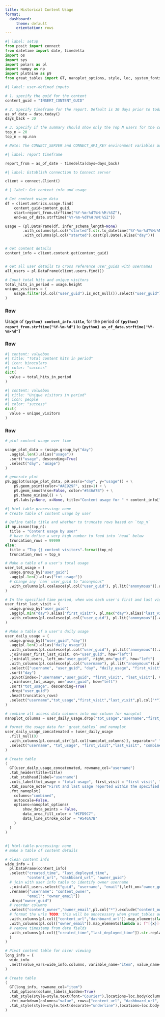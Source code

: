 ```yaml
---
title: Historical Content Usage
format:
  dashboard:
     theme: default
     orientation: rows
---
```


```python
#| label: setup
from posit import connect
from datetime import date, timedelta
import os
import sys
import polars as pl
import numpy as np
import plotnine as p9
from great_tables import GT, nanoplot_options, style, loc, system_fonts, md
```


```python
#| label: user-defined inputs

# 1. specify the guid for the content
content_guid = "INSERT_CONTENT_GUID"

# 2. Specify timeframe for the report. Default is 30 days prior to today
as_of_date = date.today()
days_back = 30

# 3. Specify if the summary should show only the Top N users for the content (e.g., `top_n = 10`), or all users (as indicated by `np.nan`). Default is `np.nan` so that all users are shown.
top_n = 20
top_n = np.nan

# Note: The CONNECT_SERVER and CONNECT_API_KEY environment variables are required for this report to pull usage data. Use environment variables for added security; do not hard-code your API key or other secrets.
```


```python
#| label: report timeframe

report_from = as_of_date - timedelta(days=days_back)
```



```python
#| label: Establish connection to Connect server

client = connect.Client()
```

```python
# | label: Get content info and usage

# Get content usage data
df = client.metrics.usage.find(
    content_guid=content_guid,
    start=report_from.strftime("%Y-%m-%dT%H:%M:%SZ"),
    end=as_of_date.strftime("%Y-%m-%dT%H:%M:%SZ"))

usage = (pl.DataFrame(df, infer_schema_length=None)
        .with_columns(pl.col("started").str.to_datetime("%Y-%m-%dT%H:%M:%SZ"))
        .with_columns(pl.col("started").cast(pl.Date).alias("day")))


# Get content details
content_info = client.content.get(content_guid)


# Get all user details to cross reference user_guids with usernames
all_users = pl.DataFrame(client.users.find())

# Count total hits and unique visitors
total_hits_in_period = usage.height
unique_visitors = (
    usage.filter(pl.col("user_guid").is_not_null()).select("user_guid").n_unique()
)
```

### Row

Usage of **`{python} content_info.title`**, for the period of **`{python} report_from.strftime("%Y-%m-%d")`** to **`{python} as_of_date.strftime("%Y-%m-%d")`**


### Row

```python
#| content: valuebox
#| title: "Total content hits in period"
#| icon: binoculars
#| color: "success"
dict(
  value = total_hits_in_period
)
```

```python
#| content: valuebox
#| title: "Unique visitors in period"
#| icon: people
#| color: "success"
dict(
  value = unique_visitors
)
```


### Row

```python
# plot content usage over time

usage_plot_data = (usage.group_by("day")
  .agg(pl.len().alias("usage"))
  .sort("usage", descending=True)
  .select("day", "usage")
)

# generate plot
p9.ggplot(usage_plot_data, p9.aes(x="day", y="usage")) + \
    p9.geom_point(color="#AE929F", size=1) + \
    p9.geom_smooth(se=False, color="#546A7B") + \
    p9.theme_minimal() + \
    p9.labs(y=None, x=None, title="Content usage for " + content_info["title"])
```


```python
#| html-table-processing: none
# Create table of content usage by user

# Define table title and whether to truncate rows based on `top_n`
if np.isnan(top_n):
  title = "Content usage by user"
  # have to define a very high number to feed into `head` below
  truncation_rows = 99999
else:
  title = "Top {} content visitors".format(top_n)
  truncation_rows = top_n

# Make a table of a user's total usage
user_tot_usage = (
  usage.group_by("user_guid")
  .agg(pl.len().alias("tot_usage"))
  # change any `nan` user_guid to "anonymous"
  .with_columns(pl.coalesce(pl.col("user_guid"), pl.lit("anonymous")).alias("user_guid"))
)

# In the specified time period, when was each user's first and last visit?
user_first_last_visit = (
  usage.group_by("user_guid")
  .agg(pl.min("day").alias("first_visit"), pl.max("day").alias("last_visit"))
  .with_columns(pl.coalesce(pl.col("user_guid"), pl.lit("anonymous")).alias("user_guid"))
)

# Make a table of a user's daily usage
user_daily_usage = (
  usage.group_by(["user_guid","day"])
  .agg(pl.len().alias("daily_usage"))
  .with_columns(pl.coalesce(pl.col("user_guid"), pl.lit("anonymous")).alias("user_guid"))
  .join(user_first_last_visit, on="user_guid", how="left")
  .join(all_users, left_on="user_guid", right_on="guid", how="left")
  .with_columns(pl.coalesce(pl.col("username"), pl.lit("anonymous")).alias("username"))
  .select(["username", "user_guid", "day", "daily_usage", "first_visit", "last_visit"])
  .sort("day")
  .pivot(index=["username","user_guid", "first_visit", "last_visit"], values="daily_usage", columns="day")
  .join(user_tot_usage, on="user_guid", how="left")
  .sort("tot_usage", descending=True)
  .drop("user_guid")
  .head(truncation_rows)
  .select("username","tot_usage","first_visit","last_visit",pl.col("*").exclude("username","tot_usage","first_visit","last_visit"))
)

# combine all access data columns into one column for nanoplot
nanoplot_columns = user_daily_usage.drop("tot_usage","username","first_visit","last_visit").columns

# format the usage data for `great_tables` and nanoplot
user_daily_usage_concatenated = (user_daily_usage
  .fill_null(0)
  .with_columns(pl.concat_str([pl.col(nanoplot_columns)], separator=" ").alias("combined"))
  .select("username", "tot_usage", "first_visit","last_visit", "combined")
)

# Create table
(
  GT(user_daily_usage_concatenated, rowname_col="username")
  .tab_header(title=title)
  .tab_stubhead(label="username")
  .cols_label(tot_usage = "total usage", first_visit = "first visit", last_visit = "last visit")
  .tab_source_note("First and last usage reported within the specified timeframe")
  .fmt_nanoplot(
    columns="combined",
    autoscale=False,
    options=nanoplot_options(
        show_data_points = False,
        data_area_fill_color = "#CFD9C7",
        data_line_stroke_color = "#546A7B"
    )
  )
)
```


##

```python
#| html-table-processing: none
# make a table of content details

# Clean content info
wide_info = (
  pl.DataFrame(content_info)
  .select("created_time", "last_deployed_time",
          "content_url", "dashboard_url", "owner_guid")
  # join with user info table to identify owner username
  .join(all_users.select("guid", "username", "email"),left_on="owner_guid", right_on="guid", how="left")
  .rename({"username": "content_owner",
          "email": "owner_email"})
  .drop("owner_guid")
  # reorder columns
  .select("content_owner","owner_email",pl.col("*").exclude("content_owner","owner_email"))
  # format the urls TODO: this will be unnecessary when great_tables adds fmt_url. See https://github.com/posit-dev/great-tables/issues/80
  .with_columns(pl.col(["content_url","dashboard_url"]).map_elements(lambda x: f"<{x}>", return_dtype=pl.String))
  .with_columns(pl.col(["owner_email"]).map_elements(lambda x: f"[{x}](mailto:{x})", return_dtype=pl.String))
  # remove timestamp from date fields
  .with_columns(pl.col(["created_time","last_deployed_time"]).str.replace(r"T.*", "")
  )
)

# Pivot content table for nicer viewing
long_info = (
  wide_info
  .melt(value_vars=wide_info.columns, variable_name="item", value_name="value")
)

# Create table
(
  GT(long_info, rowname_col="item")
  .tab_options(column_labels_hidden=True)
  .tab_style(style=style.text(font="Courier"),locations=loc.body(columns="value"))
  .fmt_markdown(columns="value", rows=["content_url", "dashboard_url", "owner_email"])
  .tab_style(style=style.text(decorate="underline"),locations=loc.body(rows=["content_url","dashboard_url","owner_email"], columns="value"))
)

```
